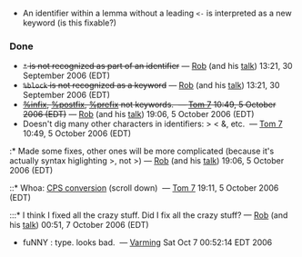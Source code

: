 * An identifier within a lemma without a leading <tt>&lt;-</tt> is interpreted as a new keyword (is this fixable?)

=== Done === 
* <strike><tt>*</tt> is not recognized as part of an identifier</strike> — [[User:rsimmons|Rob]] (and his [[User talk:rsimmons|talk]]) 13:21, 30 September 2006 (EDT)
* <strike><tt>%block</tt> is not recognized as a keyword</strike> — [[User:rsimmons|Rob]] (and his [[User talk:rsimmons|talk]]) 13:21, 30 September 2006 (EDT)
* <strike>[[%infix]], [[%postfix]], [[%prefix]] not keywords. &nbsp;&mdash;&nbsp;[[User:Tom7|Tom 7]] 10:49, 5 October 2006 (EDT)</strike> — [[User:rsimmons|Rob]] (and his [[User talk:rsimmons|talk]]) 19:06, 5 October 2006 (EDT)
* Doesn't dig many other characters in identifiers: > < &, etc. &nbsp;&mdash;&nbsp;[[User:Tom7|Tom 7]] 10:49, 5 October 2006 (EDT)
:* Made some fixes, other ones will be more complicated (because it's actually syntax higlighting <nowiki>&gt</nowiki>, not >) — [[User:rsimmons|Rob]] (and his [[User talk:rsimmons|talk]]) 19:06, 5 October 2006 (EDT)
::* Whoa: [[CPS conversion]] (scroll down) &nbsp;&mdash;&nbsp;[[User:Tom7|Tom 7]] 19:11, 5 October 2006 (EDT)
:::* I think I fixed all the crazy stuff. Did I fix all the crazy stuff? — [[User:rsimmons|Rob]] (and his [[User talk:rsimmons|talk]]) 00:51, 7 October 2006 (EDT)

* <twelf>fuNNY : type.</twelf> looks bad. &nbsp;&mdash;&nbsp;[[User:Varming|Varming]] Sat Oct  7 00:52:14 EDT 2006